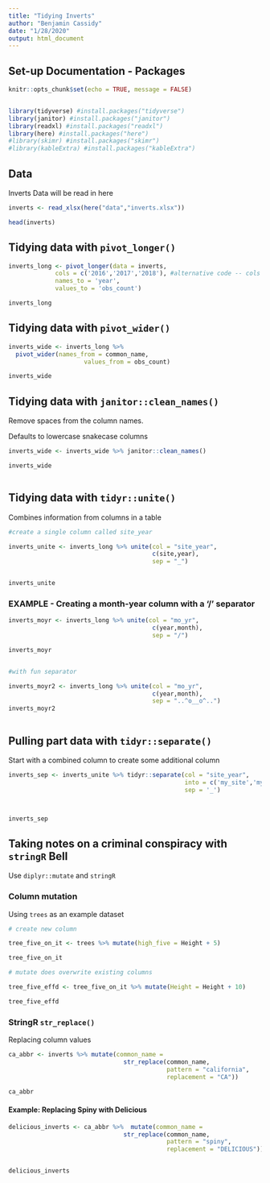 ```yaml
---
title: "Tidying Inverts"
author: "Benjamin Cassidy"
date: "1/28/2020"
output: html_document
---
```



## Set-up Documentation - Packages
```r
knitr::opts_chunk$set(echo = TRUE, message = FALSE)


library(tidyverse) #install.packages("tidyverse")
library(janitor) #install.packages("janitor")
library(readxl) #install.packages("readxl")
library(here) #install.packages("here")
#library(skimr) #install.packages("skimr")
#library(kableExtra) #install.packages("kableExtra")


```


## Data

Inverts Data will be read in here

```r

inverts <- read_xlsx(here("data","inverts.xlsx"))

head(inverts)

```




## Tidying data with `pivot_longer()`
```r

inverts_long <- pivot_longer(data = inverts,
             cols = c('2016','2017','2018'), #alternative code -- cols = '2016':'2018' to call in series
             names_to = 'year',
             values_to = 'obs_count')

inverts_long

```

## Tidying data with `pivot_wider()`
```r

inverts_wide <- inverts_long %>% 
  pivot_wider(names_from = common_name, 
                     values_from = obs_count)

inverts_wide

```


## Tidying data with `janitor::clean_names()`

Remove spaces from the column names. 

Defaults to lowercase snakecase columns


```r

inverts_wide <- inverts_wide %>% janitor::clean_names()

inverts_wide



```



## Tidying data with `tidyr::unite()`

Combines information from columns in a table

```r

#create a single column called site_year

inverts_unite <- inverts_long %>% unite(col = "site_year",
                                        c(site,year),
                                        sep = "_")


inverts_unite

```


### EXAMPLE - Creating a month-year column with a '/' separator

```r

inverts_moyr <- inverts_long %>% unite(col = "mo_yr",
                                        c(year,month),
                                        sep = "/") 

inverts_moyr


#with fun separator

inverts_moyr2 <- inverts_long %>% unite(col = "mo_yr",
                                        c(year,month),
                                        sep = "..^o__o^..") 
inverts_moyr2



```



## Pulling part data with `tidyr::separate()`

Start with a combined column to create some additional column

```r

inverts_sep <- inverts_unite %>% tidyr::separate(col = "site_year",
                                                 into = c('my_site','my_year'),
                                                 sep = '_')



inverts_sep

```


## Taking notes on a criminal conspiracy with `stringR` Bell


Use `diplyr::mutate` and `stringR`


### Column mutation
Using `trees` as an example dataset

```r
# create new column

tree_five_on_it <- trees %>% mutate(high_five = Height + 5)

tree_five_on_it

# mutate does overwrite existing columns

tree_five_effd <- tree_five_on_it %>% mutate(Height = Height + 10)

tree_five_effd


```

### StringR `str_replace()` 

Replacing column values 

```r

ca_abbr <- inverts %>% mutate(common_name = 
                                str_replace(common_name, 
                                            pattern = "california",
                                            replacement = "CA"))

ca_abbr


```

#### Example: Replacing Spiny with Delicious

```r

delicious_inverts <- ca_abbr %>%  mutate(common_name = 
                                str_replace(common_name, 
                                            pattern = "spiny",
                                            replacement = "DELICIOUS"))


delicious_inverts
```
















